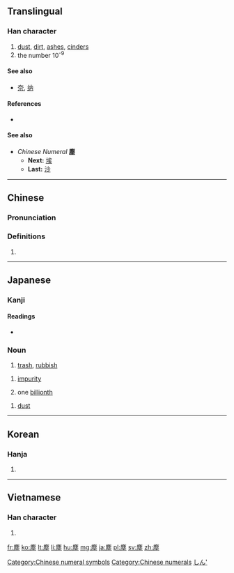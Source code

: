 {{also|尘}}
==Translingual==

===Han character===
{{Han char|rn=32|rad=土|as=11|sn=14|four=00214|canj=IPG|ids=⿸鹿土}}

# [[dust]], [[dirt]], [[ashes]], [[cinders]]
# the number 10<sup>-9</sup>

====See also====
* [[奈]], [[纳]]

====References====
* {{Han ref|kx=0236.380|dkj=05388|dj=0475.040|hdz=10482.030|uh=5875|ud=22645|bh=B9D0|bd=47568}}

====See also====
* ''Chinese Numeral'' '''塵'''
** '''Next:''' [[埃]]
** '''Last:''' [[沙]]

[[Category:Chinese numeral symbols]]
[[Category:Chinese numerals]]

----

==Chinese==
{{zh-forms|s=尘}}

===Pronunciation===
{{zh-pron
|m=chén
|c=can4
|h=pfs=
|md=
|mn=thûn/tîn
|w=
|mc=y
|oc=y
|cat=n
}}

===Definitions===
{{zh-hanzi}}

# {{rfdef|lang=zh}}

----

==Japanese==

===Kanji===
{{ja-kanji|grade=|rs=土11}}

====Readings====
* {{ja-readings|goon=[[じん]] (jin)|kanon=[[ちん]] (chin)|kun=[[ちり]] (chiri), [[ごみ]] (gomi)}}

===Noun===
{{ja-noun|ごみ|kata=ゴミ}} 

# [[trash]], [[rubbish]]

{{ja-noun|じん}} 

# {{context|Buddhism|lang=ja|sort=しん'}} [[impurity]]
# one [[billionth]]

{{ja-noun|ちり}} 

# [[dust]]

[[Category:Japanese numeral symbols|しん']]

----

==Korean==

===Hanja===
{{ko-hanja|hangeul=진|rv=jin|mr=chin}}

# {{defn|lang=ko|sort=土11}}

----

==Vietnamese==

===Han character===
{{vi-hantu|[[trần]], [[chần]]|rs=土11}}

# {{defn|lang=vi|sort=土11}}

[[fr:塵]]
[[ko:塵]]
[[lt:塵]]
[[li:塵]]
[[hu:塵]]
[[mg:塵]]
[[ja:塵]]
[[pl:塵]]
[[sv:塵]]
[[zh:塵]]